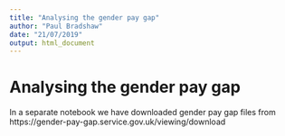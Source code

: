 ```yaml
---
title: "Analysing the gender pay gap"
author: "Paul Bradshaw"
date: "21/07/2019"
output: html_document
---
```


# Analysing the gender pay gap

In a separate notebook we have downloaded gender pay gap files from https://gender-pay-gap.service.gov.uk/viewing/download

